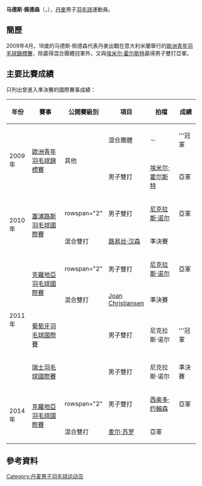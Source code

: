 {{expand|time=2015-01-17T08:42:11+00:00}}
{{noteTA|G1=Badminton}}
{{Infobox 羽球選手
| playername              = 马德斯·佩德森<br />{{lang|da|Mads Pedersen}}
| image                   = 
| size                    = 
| caption                 = 
| birth_name              = 
| date_of_birth           = {{birth_date_and_age|1990|2|14}}
| place_of_birth          = 
| height                  = 
| weight                  = 
| event                   = 男子雙打、混合雙打
| country                 = {{DEN}}
| years_active            = 
| handedness              = 
| coach                   = 
| highest_ranking         = 第86位（男雙-[[尼克拉斯·诺尔|诺尔]]）
| date_of_highest_ranking = 2011年9月2日<ref name="ranking">[http://bwfcontent.tournamentsoftware.com/ranking/player.aspx?id=8213&player=147390 BWF World Ranking - Ranking of Mads PEDERSEN (21540)]{{en}}</ref>
| current_ranking         = 第445位（男雙-[[西奥多·约翰森|约翰森]]）<br/>第462位（混雙-[[麦尔·苏罗|麦尔·苏罗]]）
| date_of_current_ranking = 2015年1月15日<ref>[http://bwfcontent.tournamentsoftware.com/ranking/category.aspx?id=8213&category=474 BWF World Ranking - BWF世界排名榜 (1/15/2015) - Men's doubles]{{en}}</ref><ref>[http://bwfcontent.tournamentsoftware.com/ranking/category.aspx?id=8213&category=476 BWF World Ranking - BWF世界排名榜 (1/15/2015) - Mixed doubles]{{en}}</ref>
| played                  = 28勝–15負（男雙）<br/>11勝–8負（混雙）
| titles                  = 
| bwf_profile             = DCF46860-E9E3-433D-91DD-1655A13BDA05
| bwf_id                  = 21540
| updated                 = 2015年1月17日
}}
{{MedalTableTop}}
{{MedalSport | 男子[[羽毛球|羽毛球]]}}
{{MedalCountry | {{DEN}}}}
{{MedalCompetition | [[歐洲青年羽毛球錦標賽|歐洲青年羽毛球錦標賽]]}}
{{MedalGold  | [[2009年歐洲青年羽毛球錦標賽|2009年 米蘭]] | 混合團體 }}
{{MedalSilver| [[2009年歐洲青年羽毛球錦標賽|2009年 米蘭]] | 男子雙打 }}
{{MedalBottom}}
'''马德斯·佩德森'''（{{lang-da|'''Mads Pedersen'''}}，{{bd|1990年|2月14日}}），[[丹麥|丹麥]]男子[[羽毛球|羽毛球]]運動員。

==簡歷==
2009年4月，18歲的马德斯·佩德森代表丹麥出戰在意大利米蘭舉行的[[2009年歐洲青年羽毛球錦標賽|歐洲青年羽毛球錦標賽]]，除贏得混合團體冠軍外，又與[[埃米尔·霍尔斯特|埃米尔·霍尔斯特]]贏得男子雙打亞軍。

==主要比賽成績==
只列出曾進入準決賽的國際賽事成績：
{| class=wikitable style="text-align:center; font-size:small;" 
!width="50"|年份
!width="180"|賽事
!width="80"|公開賽級別
!width="60"|項目
!width="150"|拍檔
!width="50"|成績
|-
!rowspan="2"|2009年
|rowspan="2"|[[2009年歐洲青年羽毛球錦標賽|歐洲青年羽毛球錦標賽]]
|rowspan="2"|其他
|混合團體
|－
|bgcolor="gold"|'''冠軍
|-
|男子雙打
|[[埃米尔·霍尔斯特|埃米尔·霍尔斯特]]
|bgcolor="silver"|亞軍
|-
!rowspan="2"|2010年
|rowspan="2"|[[2010年塞浦路斯羽毛球國際賽|塞浦路斯羽毛球國際賽]]
|rowspan="2" {{BWFIS}}
|男子雙打
|[[尼克拉斯·诺尔|尼克拉斯·诺尔]]
|bgcolor="silver"|亞軍
|-
|混合雙打
|[[路易丝·汉森|路易丝·汉森]]
|bgcolor="#b8860b"|準決賽
|-
!rowspan="4"|2011年
|rowspan="2"|[[2011年克羅地亞羽毛球國際賽|克羅地亞羽毛球國際賽]]
|rowspan="2" {{BWFIS}}
|男子雙打
|[[尼克拉斯·诺尔|尼克拉斯·诺尔]]
|bgcolor="silver"|亞軍
|-
|混合雙打
|[[Joan_Christiansen|Joan Christiansen]]
|bgcolor="#b8860b"|準決賽
|-
|[[2011年葡萄牙羽毛球國際賽|葡萄牙羽毛球國際賽]]
|{{BWFIS}}
|男子雙打
|尼克拉斯·诺尔
|bgcolor="gold"|'''冠軍
|-
|[[2011年瑞士羽毛球國際賽|瑞士羽毛球國際賽]]
|{{BWFIC}}
|男子雙打
|尼克拉斯·诺尔
|bgcolor="#b8860b"|準決賽
|-
!rowspan="2"|2014年
|rowspan="2"|[[2014年克羅地亞羽毛球國際賽|克羅地亞羽毛球國際賽]]
|rowspan="2" {{BWFIS}}
|男子雙打
|[[西奥多·约翰森|西奥多·约翰森]]
|bgcolor="silver"|亞軍
|-
|混合雙打
|[[麦尔·苏罗|麦尔·苏罗]]
|bgcolor="silver"|亞軍
|}
{{BWF賽事級別索引}}

== 參考資料 ==
{{Reflist}}

{{DEFAULTSORT:Pedersen, Mads}}
[[Category:丹麦男子羽毛球运动员|Category:丹麦男子羽毛球运动员]]